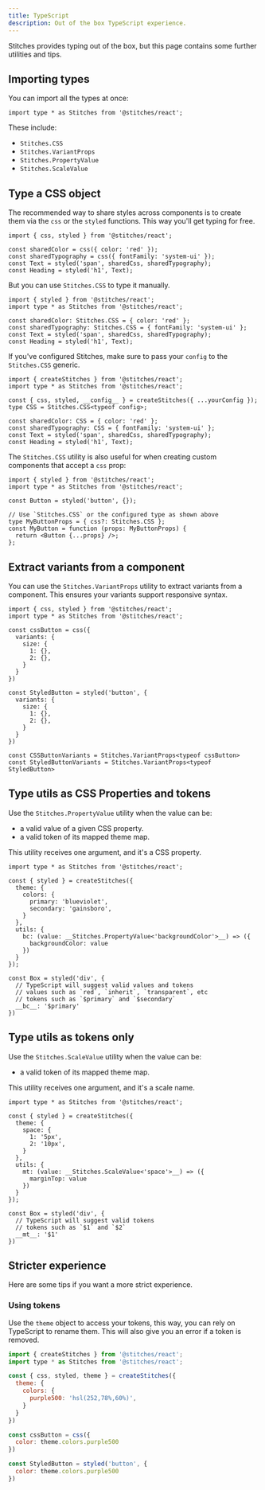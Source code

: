 ```yaml
---
title: TypeScript
description: Out of the box TypeScript experience.
---
```


Stitches provides typing out of the box, but this page contains some further utilities and tips.

## Importing types

You can import all the types at once:

```tsx
import type * as Stitches from '@stitches/react';
```

These include:

- `Stitches.CSS`
- `Stitches.VariantProps`
- `Stitches.PropertyValue`
- `Stitches.ScaleValue`

## Type a CSS object

The recommended way to share styles across components is to create them via the `css` or the `styled` functions. This way you'll get typing for free.

```tsx
import { css, styled } from '@stitches/react';

const sharedColor = css({ color: 'red' });
const sharedTypography = css({ fontFamily: 'system-ui' });
const Text = styled('span', sharedCss, sharedTypography);
const Heading = styled('h1', Text);
```

But you can use `Stitches.CSS` to type it manually.

```tsx
import { styled } from '@stitches/react';
import type * as Stitches from '@stitches/react';

const sharedColor: Stitches.CSS = { color: 'red' };
const sharedTypography: Stitches.CSS = { fontFamily: 'system-ui' };
const Text = styled('span', sharedCss, sharedTypography);
const Heading = styled('h1', Text);
```

If you've configured Stitches, make sure to pass your `config` to the `Stitches.CSS` generic.

```tsx
import { createStitches } from '@stitches/react';
import type * as Stitches from '@stitches/react';

const { css, styled, __config__ } = createStitches({ ...yourConfig });
type CSS = Stitches.CSS<typeof config>;

const sharedColor: CSS = { color: 'red' };
const sharedTypography: CSS = { fontFamily: 'system-ui' };
const Text = styled('span', sharedCss, sharedTypography);
const Heading = styled('h1', Text);
```

The `Stitches.CSS` utility is also useful for when creating custom components that accept a `css` prop:

```tsx
import { styled } from '@stitches/react';
import type * as Stitches from '@stitches/react';

const Button = styled('button', {});

// Use `Stitches.CSS` or the configured type as shown above
type MyButtonProps = { css?: Stitches.CSS };
const MyButton = function (props: MyButtonProps) {
  return <Button {...props} />;
};
```

## Extract variants from a component

You can use the `Stitches.VariantProps` utility to extract variants from a component. This ensures your variants support responsive syntax.

```tsx
import { css, styled } from '@stitches/react';
import type * as Stitches from '@stitches/react';

const cssButton = css({
  variants: {
    size: {
      1: {},
      2: {},
    }
  }
})

const StyledButton = styled('button', {
  variants: {
    size: {
      1: {},
      2: {},
    }
  }
})

const CSSButtonVariants = Stitches.VariantProps<typeof cssButton>
const StyledButtonVariants = Stitches.VariantProps<typeof StyledButton>
```

## Type utils as CSS Properties and tokens

Use the `Stitches.PropertyValue` utility when the value can be:

- a valid value of a given CSS property.
- a valid token of its mapped theme map.

This utility receives one argument, and it's a CSS property.

```tsx
import type * as Stitches from '@stitches/react';

const { styled } = createStitches({
  theme: {
    colors: {
      primary: 'blueviolet',
      secondary: 'gainsboro',
    }
  },
  utils: {
    bc: (value: __Stitches.PropertyValue<'backgroundColor'>__) => ({
      backgroundColor: value
    })
  }
});

const Box = styled('div', {
  // TypeScript will suggest valid values and tokens
  // values such as `red`, `inherit`, `transparent`, etc
  // tokens such as `$primary` and `$secondary`
  __bc__: '$primary'
})
```

## Type utils as tokens only

Use the `Stitches.ScaleValue` utility when the value can be:

- a valid token of its mapped theme map.

This utility receives one argument, and it's a scale name.

```tsx
import type * as Stitches from '@stitches/react';

const { styled } = createStitches({
  theme: {
    space: {
      1: '5px',
      2: '10px',
    }
  },
  utils: {
    mt: (value: __Stitches.ScaleValue<'space'>__) => ({
      marginTop: value
    })
  }
});

const Box = styled('div', {
  // TypeScript will suggest valid tokens
  // tokens such as `$1` and `$2`
  __mt__: '$1'
})
```

## Stricter experience

Here are some tips if you want a more strict experience.

### Using tokens

Use the `theme` object to access your tokens, this way, you can rely on TypeScript to rename them. This will also give you an error if a token is removed.

```jsx
import { createStitches } from '@stitches/react';
import type * as Stitches from '@stitches/react';

const { css, styled, theme } = createStitches({
  theme: {
    colors: {
      purple500: 'hsl(252,78%,60%)',
    }
  }
})

const cssButton = css({
  color: theme.colors.purple500
})

const StyledButton = styled('button', {
  color: theme.colors.purple500
})
```
